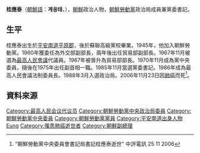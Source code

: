 '''桂應泰'''（[[朝鮮語|朝鮮語]]：'''계응태'''，{{bd|1925年|2月25日|2006年|11月23日|catIdx=Gye}}），[[朝鮮民主主義人民共和國|朝鮮]]政治人物，[[朝鮮勞動黨|朝鮮勞動黨]]政治局成員兼黨委書記。

==生平==
桂應泰出生於[[平安南道|平安南道]][[平原郡|平原郡]]，後於蘇聯高級黨校畢業。1945年，他加入朝鮮勞動黨。1960年獲委任為外交部副部長，兩年後出任貿易部副部長。1967年11月被選為[[最高人民會議|最高人民會議]]代議員。1967年被晉升為貿易部部長。1970年11月成為黨中央委員，隨後在1975年出任副首相一職。1985年11月當選黨委書記。1986年成為最高人民會議法制委員長。1988年3月入選政治局。2006年11月23日因[[肺癌|肺癌]]而死<ref>"朝鮮勞動黨中央委員會書記局書記桂應泰逝世" 中評電訊 25 11 2006</ref>。

==資料來源==
{{reflist}}
{{DEFAULTSORT:Gye}}
[[Category:最高人民会议代议员|Category:最高人民会议代议员]]
[[Category:朝鮮勞動黨中央政治局委員|Category:朝鮮勞動黨中央政治局委員]]
[[Category:朝鮮勞動黨中央委員|Category:朝鮮勞動黨中央委員]]
[[Category:朝鮮勞動黨黨員|Category:朝鮮勞動黨黨員]]
[[Category:平安南道出身人物|Category:平安南道出身人物]]
[[Category:桂姓|Eung]]
[[Category:罹患肺癌逝世者|Category:罹患肺癌逝世者]]
[[Category:朝鮮副總理|Category:朝鮮副總理]]